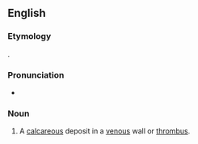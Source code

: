 ==English==

===Etymology===
{{confix|en|phlebo|lith}}.

===Pronunciation===
* {{IPA|en|[ˈflɛbəlɪθ]}}

===Noun===
{{en-noun}}

# A [[calcareous]] deposit in a [[venous]] wall or [[thrombus]].